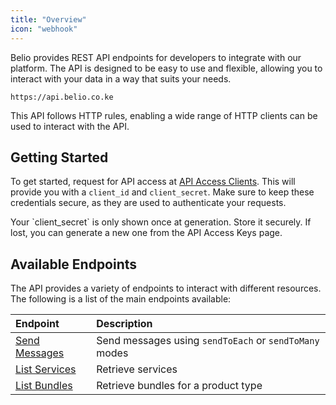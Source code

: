 ```yaml
---
title: "Overview"
icon: "webhook"
---
```


Belio provides REST API endpoints for developers to integrate with our platform.
The API is designed to be easy to use and flexible, allowing you to interact
with your data in a way that suits your needs.

```http
https://api.belio.co.ke
```

This API follows HTTP rules, enabling a wide range of HTTP clients can be used to interact with the API.

## Getting Started

To get started, request for API access at [API Access Clients](https://cloud.belio.co.ke/team-overview/api-access-keys).
This will provide you with a `client_id` and `client_secret`.
Make sure to keep these credentials secure, as they are used to authenticate your requests.

<Note>
  Your `client_secret` is only shown once at generation. Store it securely. If
  lost, you can generate a new one from the API Access Keys page.
</Note>

## Available Endpoints

The API provides a variety of endpoints to interact with different resources.
The following is a list of the main endpoints available:

| Endpoint                                    | Description                                            |
| :------------------------------------------ | :----------------------------------------------------- |
| [Send Messages](/send-message/introduction) | Send messages using `sendToEach` or `sendToMany` modes |
| [List Services](/service/list)              | Retrieve services                                      |
| [List Bundles](/bundle/list)                | Retrieve bundles for a product type                    |
